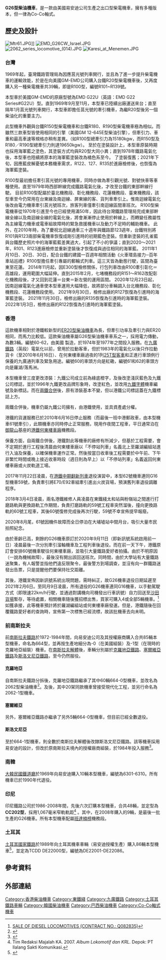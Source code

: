 {{globalize|time=2016-04-04T09:53:58+00:00}}
{{Infobox Locomotive
|name=G26型柴油機車
|powertype=柴油
|image=G26CU 60.JPG
|buildmodel=G26CU
|builddate=1969年－2008年（香港：1974年－1977年）
|totalproduction=443輛
|origin={{USA}}
|uicclass=Co-Co
|roadnumber=香港：60-62
|gauge=1,435 mm<br>1,067 mm（臺灣、印尼、塔斯曼尼亞及昆士蘭）<br>1,000 mm（巴西及智利）
|weight=92 t
|topspeed=140 km/h
|poweroutput=2,000 kW
|tractiveeffort=235 kN
|enginetype=[[EMD_645|EMD 16-645E]]
|railroad=[[東鐵綫|東鐵綫]]等各鐵路
|roadnumber-60-62
|length=16.94m
|locale=[[香港鐵路有限公司|香港鐵路有限公司]]（至2021年）<br/>
[[台灣鐵路管理局|台灣鐵路管理局]]<br>[[大韓民國鐵道廳|大韓民國鐵道廳]]<br/>[[埃及國家鐵路|埃及國家鐵路]]<br/>[[以色列鐵路|以色列鐵路]]<br/>[[土耳其國家鐵路|土耳其國家鐵路]]<br/>{{tsl|en|Indonesian Railway Company|印尼鐵路公司}}<br/>[[克羅地亞鐵路|克羅地亞鐵路]]（原屬南斯拉夫）<br/>[[斯洛文尼亞鐵路|斯洛文尼亞鐵路]]（原屬南斯拉夫）<br/>澳洲維多利亞洲鐵路、昆士蘭鐵路及塔斯曼尼亞鐵路<br/>{{tsl|en|RFFSA|巴西聯邦鐵路公司}}<br/>突尼西亞鐵路
}}
'''G26型柴油機車'''，是一款由美國易安迪公司生產之出口型柴電機車，擁有多種版本，但一律為Co-Co軸式。

==歷史及設計==
[[File:Mtr61.JPG|thumb]]]]
[[File:EMD_G26CW_Israel.JPG|thumb]]
[[File:2062_series_locomotive_(014).JPG|thumb]]
[[File:Karesi_at_Menemen.JPG|thumb]]

===台灣===
1969年起，臺灣鐵路管理局為因應莒光號列車開行，並且為了進一步提升柴電機車的運輸效能，於是在向美國GM-EMD公司購入台鐵R20型柴電機車後，又再度購入另一種柴電機車共39輛，即是R100型，編號R101~R139號。

本型車於美國GM-EMD的原廠型號為EMD G22U（英語：EMD G22 Series#G22U）型。直到1969年9月至11月，本型車已陸續出廠運送來台；直至隔年1月莒光號列車開行，本型車即擔任莒光號的牽引機車，為繼R20型後另一個柴油化的重要主力。

此型機車外觀與台鐵R150型柴電機車和台鐵R180、R190型柴電機車極為相似。而雖然三款車型皆使用相同的引擎（美國GM 12-645E型柴油引擎），但牽引力、車重和最高車速等規格亦稍有差異。（如R100型總牽引力為15180kgw，而R150型及R180／R190型總牽引力則達19650kgw）。
至於在塗裝設計上，本型車原裝時期也採用海軍藍之塗色，其塗裝方式均與R20型大同小異；直到1978年鐵路電氣化後，本型車也陸續將原本的海軍藍塗裝改為橘色系至今。
了塗裝復舊；2021年下旬，因應藍皮解憂號本務機車需求，R122、127、R135於進廠檢修後，也恢復為海軍藍塗裝。

R100型最初擔任牽引莒光號的專用機車，同時亦做為牽引觀光號、對號快車等車種使用。直至1979年時西部幹線完成鐵路電氣化後，才改至台鐵的東部幹線行駛。
目前R100型配屬於臺北機務段、彰化機務段、花蓮機務段、臺東機務段，該型車至今仍常用在台東線及南迴線、屏東線的客、貨列車牽引上。惟南迴線電氣化後改由電力機車牽引莒光號班次，旅客列車僅牽引南迴線區間車班次。
R100型柴電機車從1970年引進至今也已經使用滿50年，因此待台灣鐵路管理局完成東部幹線全線以及南迴線全線的電氣化後，將會漸漸停止使用於幹線上，而轉變任務屬性為主線電力機車或電車組故障時的緊急救援機車以及動力不足時的輔助機車。
此外，在2010年時，為了慶祝北迴線通車三十週年與鐵路節12­3週年，台鐵特別將R101與R123兩部柴電機車恢復成剛引進時的初期藍色塗裝。但重新塗裝的孔雀藍與台鐵歷史照片中的海軍藍藍差異過大，引起了不小的爭議；直到2020～2021年，R101、R123進廠檢修並重新塗裝後才恢復成與過往相同的海軍藍。
2011年1月10日、20日、30日，配合台鐵的建國一百週年相關活動《火車環島接力─百年車站巡禮》R100型擔任牽引專屬的郵輪式列車。這三天皆為動態行駛，區間為臺東至花蓮。
2014年11月起，因E300型檢修關係，行包列車改由R100牽引彰化＝高雄段，運用範圍大幅延伸。直到2015年2月，七堵機務段的R151～R162改配彰化機務段後，才又回到花蓮＝台東＝新左營的運用區間。
2020年12月23日起，因南迴線電氣化通車使本型車運用大幅降低，故將部分車輛調入台北機務段、彰化機務段、花蓮機務段使用。
2021年9月30日，檢修出廠的R127恢復為引進時的海軍藍塗裝。
2021年11月30日，檢修出廠的R135恢復為引進時的海軍藍塗裝。
2022年1月3日，檢修出廠的R122恢復為引進時的海軍藍塗裝。

===香港===
這款機車相對於港鐵較新型的[[ER20型柴油機車|ER20型柴油機車]]為長，但牽引功率及牽引力與ER20相同，而馬力比較低。這款柴油機車屬G26型柴油機車車系之一，採用電力傳動，為數3輛。編號60-62，由美國 {{lang|en|[[易安迪|EMD]]}} 製造，於1974年至1977年之間投入服務。在[[九廣鐵路|九廣鐵路]]（英段）電氣化以前，曾用於拉動客車，但於1983年的電氣化以後只作拉動貨卡（至2010年6月16日）、在何東樓車廠過夜的1列[[25T型客車|25T型客車]]和正進行車頭例行保養的九廣通列車及緊急用途。編號60的車頭方向是紅磡，編號61和62的車頭方向是羅湖/落馬洲。

本型機車曾三度更改漆裝：九鐵公司成立前為綠底橙字，及後改塗淺灰藍色及九鐵公司標誌，並於1996年九鐵更改品牌形象時，改塗紅色，並改用[[Casey|九鐵字體]]機車編號及新標誌。而在[[兩鐵合併|兩鐵合併]]後，原有漆裝基本不變，但以港鐵公司標誌蓋在九鐵標誌上方。

兩鐵合併後，機車仍屬九鐵公司擁有，由港鐵使用，並具資產處分權。

港鐵的貨運服務已於2010年6月16日停止服務（而最後一班中港郵政車，由本型機車61號牽引），此類機車亦同時停止正常服務，現用作夜間工程車，平日通常泊在[[御龍山|御龍山]]基座的[[港鐵何東樓車廠|港鐵何東樓車廠]]機務段。

保養方面，自兩鐵合併後，港鐵對此等機車的廠修有所減少，但基於工程需要，會不定期於進行工程後清晨由何東樓車廠以「不停站列車」名義北上至羅湖編組站進行入油及保養，以確保機車運作正常。然後按當日收車後工程需要於中午前、下午非繁忙時間或晚上接近收車時段（週日則為早上）以「不停站列車」名義返回何東樓車廠或火炭軌道工場。

2017年11月22日凌晨，在[[港鐵中期翻新列車|港鐵中期翻新列車]]退役演習中，本型62號機車連同G16型機車59號，負責牽引將E70/E92車組牽引進出火炭貨場，預演舊列車退役調離程序。

2018年3月4日凌晨，兩名港鐵維修人員凌晨在東鐵綫太和站與粉嶺站之間進行打磨路軌與更換路軌工作期間，負責打磨路軌的59號工程車突然溜後，撞向更換路軌的60號工程車，其後60號復修完成後再次行駛，59號不幸宣佈提早報廢。

2020年8月尾，61號因機件故障而全日停泊在大埔墟站中間月台，吸引大量市民拍照紀念。

由於車齡已高，剩餘的G26機車原訂於2020年9月11日（即新訊號系統啟用前一日）凌晨最後一次分別牽引溜軸機車及工程列車後退役。而在前一天下午，港鐵原訂會安排60號機車駛往何東樓車廠，並吸引大量鐵路愛好者拍攝。由於不明原因（一說為機械故障），最後沒有開出該回送班次。同時間，由於大學站有大量鐵路迷聚集，有人報警並指他們違反限聚令，最後警方到場調查，並沒有向一群鐵路迷發出告票，只是提醒他們要保持社交距離。

其後，港鐵宣佈因新訊號系統出現問題，需時糾正，故G26機車退役日期延遲至2021年2月6日。至同月9日凌晨，所有退役的G26機車連同G16機車，以手動駕駛方式（即限速22km/h行駛，並通過對講機向司機發出行車訊號）自力回送至[[沙田貨場|沙田貨場]]暫存，等待處置，相關機車隨後獲招標出售，買家可購入4或全部5輛機車。<ref>[http://www.mtr.com.hk/en/corporate/tenders/Q082835.html SALE OF DIESEL LOCOMOTIVES (CONTRACT NO.: Q082835)]</ref>如獲承接，此等機車預計將於羅湖編組站或何東樓車廠發運。但是，港鐵隨後在回覆鐵路愛好者的查詢時，宣佈第一次標售已經流標，故該批機車去向未明。

===前南斯拉夫===
前[[南斯拉夫鐵路|南斯拉夫鐵路]]於1972-1984年間，向易安迪公司及其授權廠商購入合共85輛本型機車，命名為664型，並再按生產地細分為-0（在美國組裝）及-1型（在現時的克羅地亞組裝）機車。在[[南斯拉夫解體|南斯拉夫解體]]後，車輛分別屬於[[克羅地亞鐵路|克羅地亞鐵路]]、[[塞爾維亞鐵路|塞爾維亞鐵路]]及[[斯洛文尼亞鐵路|斯洛文尼亞鐵路]]，至今仍然服役。

====克羅地亞====
自南斯拉夫鐵路分拆後，克羅地亞鐵路繼承了其中60輛664-0型機車，並改名為2062型柴油機車<ref>{{cite web |url=http://www.geocities.com/hvithrafn/spisak/delok.html |title=List of All Locomotives of Former JŽ and their Current Distribution |accessdate=2008-04-01 |author=Frank Válóczy |date=2006-09-23 |archiveurl=https://web.archive.org/web/20090808235134/http://geocities.com/hvithrafn/spisak/delok.html |archivedate=2009-08-08 |dead-url=no }}</ref>。及後，其中20架同款機車曾接受現代化工程，並另行命名為2062-1型機車。

====塞爾維亞====
另外，塞爾維亞鐵路亦繼承了另外5輛664-0型機車，但目前已經全數退役。

====斯洛文尼亞====
至於664-1型機車，則全數於南斯拉夫解體後改隸斯洛文尼亞鐵路。該等機車採用易安迪的設計，但改於原南斯拉夫境內的授權廠商組裝，於1984年投入服務<ref>{{citation| url = http://www.slo-zeleznice.si/en/company/about_us/the_history_of_slovenske_zeleznice| title = The history of Slovenske železnice| work = www.slo-zeleznice.si| quote = 1984: On 5 November, the first two diesel electric engines of the series 664-100, manufactured by General Motors and assembled by the Duro Dakoviae factory, arrive from Slavonski Brod in Slovenia. They are immediately nicknamed "Reagan"| accessdate = 19 March 2012| archive-date = 2015-04-22| archive-url = https://web.archive.org/web/20150422224922/http://www.slo-zeleznice.si/en/company/about_us/the_history_of_slovenske_zeleznice| dead-url = no}}</ref>。

===南韓===
[[大韓民國鐵道廳|大韓民國鐵道廳]]於1969年向易安迪購入10輛本型機車，編號為6301-6310。所有機車已於1990年代退役。

===印尼===
印尼鐵路公司於1986-2008年間，先後六次訂購本型機車，合共48輛，並定型為'''CC202型'''，採用1,067毫米窄軌軌距<ref>Tim Redaksi Majalah KA. 2007. ''Album Lokomotif dan KRL.'' Depok: PT Ilalang Sakti Komunikasi.</ref> 。其中，在2008年購入的9輛，是最後一批生產的G26機車。所有本型機車配屬[[班達楠榜|班達楠榜]]機務段。

===土耳其===
[[土耳其國家鐵路|土耳其國家鐵路]]於1989年向土耳其機車車輛（易安迪授權生產）購入86輛本型機車<ref name=DE22000>{{cite web |url=http://www.trainsofturkey.com/pmwiki.php/Traction/DE22000 |title=DE22000 |website=trainsofturkey.com |access-date=30 April 2018 |archive-date=2021-03-31 |archive-url=https://web.archive.org/web/20210331092408/http://www.trainsofturkey.com/./pmwiki.php/Traction/DE22000 }}</ref>，並定為TCDD DE22000型，編號為DE22001-DE22086。

==參考資料==
{{reflist}}

==外部連結==
{{港鐵非客運列車}}

[[Category:香港柴油機車|Category:香港柴油機車]]
[[Category:東鐵綫|Category:東鐵綫]]
[[Category:九廣鐵路|Category:九廣鐵路]]
[[Category:土耳其鐵路車輛|Category:土耳其鐵路車輛]]
[[Category:韓國柴油機車|Category:韓國柴油機車]]
[[Category:巴西柴油機車|Category:巴西柴油機車]]
[[Category:Co-Co軸式機車|Category:Co-Co軸式機車]]